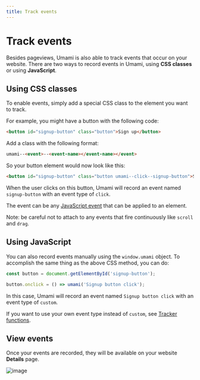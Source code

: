 ```yaml
---
title: Track events
---
```


# Track events

Besides pageviews, Umami is also able to track events that occur on your website. There are two ways to record
events in Umami, using **CSS classes** or using **JavaScript**.

## Using CSS classes

To enable events, simply add a
special CSS class to the element you want to track.

For example, you might have a button with the following code:

```html
<button id="signup-button" class="button">Sign up</button>
```

Add a class with the following format:

```html
umami--<event>--<event-name></event-name></event>
```

So your button element would now look like this:

```html
<button id="signup-button" class="button umami--click--signup-button">Sign up</button>
```

When the user clicks on this button, Umami will record an event named `signup-button` with an event type of `click`.

The event can be any [JavaScript event](https://developer.mozilla.org/en-US/docs/Web/Events) that can be
applied to an element.

Note: be careful not to attach to any events that fire continuously like `scroll` and `drag`.

## Using JavaScript

You can also record events manually using the `window.umami` object. To accomplish the same thing as the above
CSS method, you can do:

```js
const button = document.getElementById('signup-button');

button.onclick = () => umami('Signup button click');
```

In this case, Umami will record an event named `Signup button click` with an event type of `custom`.

If you want to use your own event type instead of `custom`, see [Tracker functions](/docs/tracker-functions).

## View events

Once your events are recorded, they will be available on your website **Details** page.

![image](/images/docs/v1/events.png)
